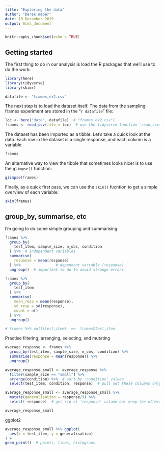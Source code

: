 ```yaml
---
title: "Exploring the data"
author: "Derek Weber"
date: 18 December 2019
output: html_document
---
```


```r
knitr::opts_chunk$set(echo = TRUE)
```

## Getting started

The first thing to do in our analysis is load the R packages that we'll use to do the work:

```r
library(here)
library(tidyverse)
library(skimr)
```

```r
datafile <- "frames_ex2.csv"
```

The next step is to load the dataset itself. The data from the sampling frames experiment are stored in the "`r datafile`" file:

```r
loc <- here("data", datafile)  # "frames_ex2.csv")
frames <- read_csv(file = loc)  # use the tidyverse function 'read_csv()'
```

The dataset has been imported as a tibble. Let's take a quick look at the data. Each row in the dataset is a single response, and each column is a variable:

```r
frames
```

An alternative way to view the tibble that sometimes looks nicer is to use the `glimpse()` function:

```r
glimpse(frames)
```

Finally, as a quick first pass, we can use the `skim()` fucntion to get a simple overview of each variable:

```r
skim(frames)
```

## group_by, summarise, etc

I'm going to do some simple grouping and summarising

```r
frames %>%
  group_by(
    test_item, sample_size, n_obs, condition
  ) %>%  # independent variables
  summarise(
    response = mean(response)
  ) %>%                # dependent variable (response)
  ungroup()  # important to do to avoid strange errors

frames %>%
  group_by(
    test_item
  ) %>%
  summarise(
    mean_resp = mean(response),
    sd_resp = sd(response),
    count = n()
  ) %>%
  ungroup()

# frames %>% pull(test_item)  ==  frames$test_item
```

Practise filtering, arranging, selecting, and mutating

```r
average_response <- frames %>%
  group_by(test_item, sample_size, n_obs, condition) %>%
  summarise(response = mean(response)) %>%
  ungroup()

average_response_small <- average_response %>%
  filter(sample_size == "small") %>%
  arrange(condition) %>%  # sort by 'condition' values
  select(test_item, condition, response)  # pull out these columns only

average_response_small <- average_response_small %>%
  mutate(generalisation = response/9) %>%
  select(-response)  # get rid of 'response' column but keep the others

average_response_small

```


ggplot2

```r
average_response_small %>% ggplot(
  aes(x = test_item, y = generalisation)
) +
geom_point()  # points, lines, histograms
```











